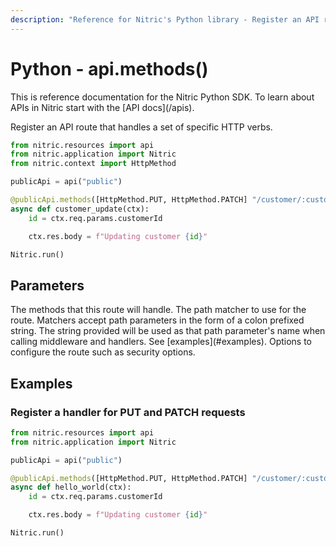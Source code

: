 ```yaml
---
description: "Reference for Nitric's Python library - Register an API route that handles a set of specific HTTP verbs."
---
```


# Python - api.methods()

<Note>
  This is reference documentation for the Nitric Python SDK. To learn about APIs
  in Nitric start with the [API docs](/apis).
</Note>

Register an API route that handles a set of specific HTTP verbs.

```python
from nitric.resources import api
from nitric.application import Nitric
from nitric.context import HttpMethod

publicApi = api("public")

@publicApi.methods([HttpMethod.PUT, HttpMethod.PATCH] "/customer/:customerId")
async def customer_update(ctx):
    id = ctx.req.params.customerId

    ctx.res.body = f"Updating customer {id}"

Nitric.run()
```

## Parameters

<Properties>
  <Property name="methods" required type="List[HttpMethod]">
    The methods that this route will handle.
  </Property>
  <Property name="match" required type="string">
    The path matcher to use for the route. Matchers accept path parameters in
    the form of a colon prefixed string. The string provided will be used as
    that path parameter's name when calling middleware and handlers. See
    [examples](#examples).
  </Property>
  <Property name="options" required type="MethodOptions">
    Options to configure the route such as security options.
  </Property>
</Properties>

## Examples

### Register a handler for PUT and PATCH requests

```python
from nitric.resources import api
from nitric.application import Nitric

publicApi = api("public")

@publicApi.methods([HttpMethod.PUT, HttpMethod.PATCH] "/customer/:customerId")
async def hello_world(ctx):
    id = ctx.req.params.customerId

    ctx.res.body = f"Updating customer {id}"

Nitric.run()
```
